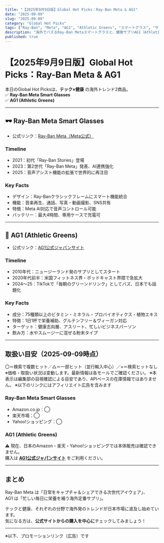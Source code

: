 ```yaml
---
title: "【2025年9月9日版】Global Hot Picks：Ray-Ban Meta & AG1"
date: "2025-09-09"
slug: "2025-09-09"
category: "Global Hot Picks"
tags: ["Ray-Ban", "Meta", "AG1", "Athletic Greens", "スマートグラス", "サプリメント", "海外トレンド"]
description: "海外でバズるRay-Ban Metaスマートグラスと、健康サプリAG1（Athletic Greens）を紹介。テックと健康の最新トレンドをチェック！"
published: true
---
```



# 【2025年9月9日版】Global Hot Picks：Ray-Ban Meta & AG1

本日のGlobal Hot Picksは、**テック×健康** の海外トレンド2商品。  
✅ **Ray-Ban Meta Smart Glasses**  
✅ **AG1 (Athletic Greens)**  

---

## 🕶️ Ray-Ban Meta Smart Glasses

- 公式リンク：[Ray-Ban Meta（Meta公式）](https://www.meta.com/ai-glasses/ray-ban-meta/)
  
### Timeline
- 2021：初代「Ray-Ban Stories」登場
- 2023：第2世代「Ray-Ban Meta」発表、AI連携強化
- 2025：音声アシスト機能の拡張で世界的に再注目

### Key Facts
- デザイン：Ray-Banクラシックフレームにスマート機能統合
- 機能：音楽再生、通話、写真・動画撮影、SNS共有
- 特徴：Meta AI対応で音声コントロール可能
- バッテリー：最大4時間、専用ケースで充電可

---

## 🥤 AG1 (Athletic Greens)

- 公式リンク：[AG1公式ジャパンサイト](https://jp.drinkag1.com/)
  
### Timeline
- 2010年代：ニュージーランド発のサプリとしてスタート
- 2020年代前半：米国フィットネス界・ポッドキャスト界隈で急拡大
- 2024〜25：TikTokで「毎朝のグリーンドリンク」としてバズ、日本でも話題化

### Key Facts
- 成分：75種類以上のビタミン・ミネラル・プロバイオティクス・植物エキス
- 特徴：1日1杯で栄養補助、グルテンフリー＆ヴィーガン対応
- ターゲット：健康志向層、アスリート、忙しいビジネスパーソン
- 飲み方：水やスムージーに混ぜる粉末タイプ

---

## 取扱い目安（2025-09-09時点）

〇＝検索で複数ヒット／△＝一部ヒット（並行輸入中心）／×＝検索ヒットなし  
※価格・取扱い状況は変動します。最新情報は各モールでご確認ください。
※本表示は編集部の目視確認による目安であり、APIベースの在庫情報ではありません。
※以下のリンクにはアフィリエイト広告を含みます

### Ray-Ban Meta Smart Glasses
- Amazon.co.jp：◯  
- 楽天市場：◯  
- Yahoo!ショッピング：◯
<AffStoreLinks amazon="true" rakuten="true" yahoo="true" keyword="Ray-Ban Meta" />

### AG1 (Athletic Greens)
<AffStoreLinks amazon="false" rakuten="false" yahoo="false" />

⚠️ 現在、日本のAmazon・楽天・Yahoo!ショッピングでは本体販売は確認できません。  
購入は **[AG1公式ジャパンサイト](https://jp.drinkag1.com/)** をご利用ください。  

---

## まとめ
Ray-Ban Meta は「日常をキャプチャ＆シェアできる次世代アイウェア」、  
AG1 は「忙しい毎日に栄養を補う海外定番サプリ」。  

テックと健康、それぞれの分野で海外発のトレンドが日本市場に波及し始めています。  
気になる方は、**公式サイトからの購入を中心に**チェックしてみましょう！  

---

※以下、プロモーションリンク（広告）です

